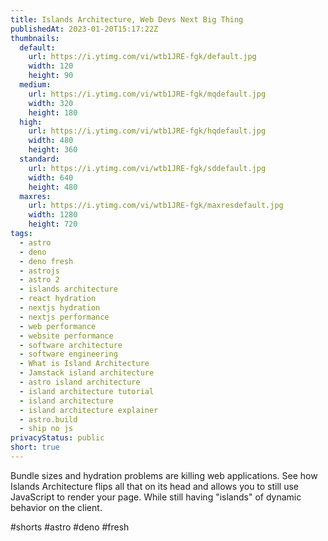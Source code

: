 ```yaml
---
title: Islands Architecture, Web Devs Next Big Thing
publishedAt: 2023-01-20T15:17:22Z
thumbnails:
  default:
    url: https://i.ytimg.com/vi/wtb1JRE-fgk/default.jpg
    width: 120
    height: 90
  medium:
    url: https://i.ytimg.com/vi/wtb1JRE-fgk/mqdefault.jpg
    width: 320
    height: 180
  high:
    url: https://i.ytimg.com/vi/wtb1JRE-fgk/hqdefault.jpg
    width: 480
    height: 360
  standard:
    url: https://i.ytimg.com/vi/wtb1JRE-fgk/sddefault.jpg
    width: 640
    height: 480
  maxres:
    url: https://i.ytimg.com/vi/wtb1JRE-fgk/maxresdefault.jpg
    width: 1280
    height: 720
tags:
  - astro
  - deno
  - deno fresh
  - astrojs
  - astro 2
  - islands architecture
  - react hydration
  - nextjs hydration
  - nextjs performance
  - web performance
  - website performance
  - software architecture
  - software engineering
  - What is Island Architecture
  - Jamstack island architecture
  - astro island architecture
  - island architecture tutorial
  - island architecture
  - island architecture explainer
  - astro.build
  - ship no js
privacyStatus: public
short: true
---
```

  
  Bundle sizes and hydration problems are killing web applications. See how Islands Architecture flips all that on its head and allows you to still use JavaScript to render your page. While still having "islands" of dynamic behavior on the client.

#shorts #astro #deno #fresh
  